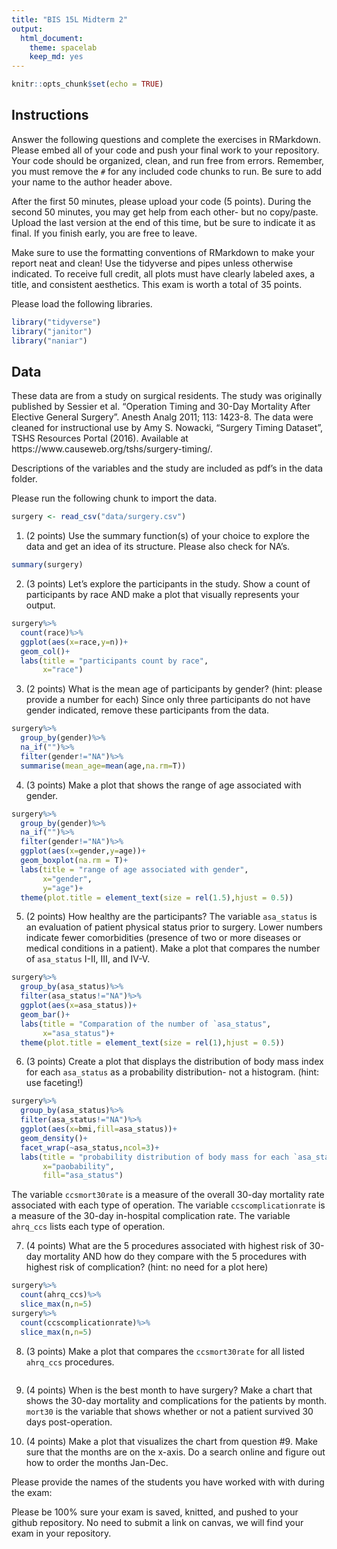 ```yaml
---
title: "BIS 15L Midterm 2"
output:
  html_document: 
    theme: spacelab
    keep_md: yes
---
```


```r
knitr::opts_chunk$set(echo = TRUE)
```

## Instructions
Answer the following questions and complete the exercises in RMarkdown. Please embed all of your code and push your final work to your repository. Your code should be organized, clean, and run free from errors. Remember, you must remove the `#` for any included code chunks to run. Be sure to add your name to the author header above.  

After the first 50 minutes, please upload your code (5 points). During the second 50 minutes, you may get help from each other- but no copy/paste. Upload the last version at the end of this time, but be sure to indicate it as final. If you finish early, you are free to leave.

Make sure to use the formatting conventions of RMarkdown to make your report neat and clean! Use the tidyverse and pipes unless otherwise indicated. To receive full credit, all plots must have clearly labeled axes, a title, and consistent aesthetics. This exam is worth a total of 35 points. 

Please load the following libraries.
```r
library("tidyverse")
library("janitor")
library("naniar")
```

## Data
These data are from a study on surgical residents. The study was originally published by Sessier et al. “Operation Timing and 30-Day Mortality After Elective General Surgery”. Anesth Analg 2011; 113: 1423-8. The data were cleaned for instructional use by Amy S. Nowacki, “Surgery Timing Dataset”, TSHS Resources Portal (2016). Available at https://www.causeweb.org/tshs/surgery-timing/.

Descriptions of the variables and the study are included as pdf's in the data folder.  

Please run the following chunk to import the data.
```r
surgery <- read_csv("data/surgery.csv")
```

1. (2 points) Use the summary function(s) of your choice to explore the data and get an idea of its structure. Please also check for NA's.
```r
summary(surgery)
```

2. (3 points) Let's explore the participants in the study. Show a count of participants by race AND make a plot that visually represents your output.
```r
surgery%>%
  count(race)%>%
  ggplot(aes(x=race,y=n))+
  geom_col()+
  labs(title = "participants count by race",
       x="race")
```

3. (2 points) What is the mean age of participants by gender? (hint: please provide a number for each) Since only three participants do not have gender indicated, remove these participants from the data.
```r
surgery%>%
  group_by(gender)%>%
  na_if("")%>%
  filter(gender!="NA")%>%
  summarise(mean_age=mean(age,na.rm=T))
```

4. (3 points) Make a plot that shows the range of age associated with gender.
```r
surgery%>%
  group_by(gender)%>%
  na_if("")%>%
  filter(gender!="NA")%>%
  ggplot(aes(x=gender,y=age))+
  geom_boxplot(na.rm = T)+
  labs(title = "range of age associated with gender",
       x="gender",
       y="age")+
  theme(plot.title = element_text(size = rel(1.5),hjust = 0.5))
```

5. (2 points) How healthy are the participants? The variable `asa_status` is an evaluation of patient physical status prior to surgery. Lower numbers indicate fewer comorbidities (presence of two or more diseases or medical conditions in a patient). Make a plot that compares the number of `asa_status` I-II, III, and IV-V.
```r
surgery%>%
  group_by(asa_status)%>%
  filter(asa_status!="NA")%>%
  ggplot(aes(x=asa_status))+
  geom_bar()+
  labs(title = "Comparation of the number of `asa_status",
       x="asa_status")+
  theme(plot.title = element_text(size = rel(1),hjust = 0.5))
```

6. (3 points) Create a plot that displays the distribution of body mass index for each `asa_status` as a probability distribution- not a histogram. (hint: use faceting!)
```r
surgery%>%
  group_by(asa_status)%>%
  filter(asa_status!="NA")%>%
  ggplot(aes(x=bmi,fill=asa_status))+
  geom_density()+
  facet_wrap(~asa_status,ncol=3)+
  labs(title = "probability distribution of body mass for each `asa_status`",
       x="paobability",
       fill="asa_status")
```

The variable `ccsmort30rate` is a measure of the overall 30-day mortality rate associated with each type of operation. The variable `ccscomplicationrate` is a measure of the 30-day in-hospital complication rate. The variable `ahrq_ccs` lists each type of operation.  

7. (4 points) What are the 5 procedures associated with highest risk of 30-day mortality AND how do they compare with the 5 procedures with highest risk of complication? (hint: no need for a plot here)
```r
surgery%>%
  count(ahrq_ccs)%>%
  slice_max(n,n=5)
surgery%>%
  count(ccscomplicationrate)%>%
  slice_max(n,n=5)
```

8. (3 points) Make a plot that compares the `ccsmort30rate` for all listed `ahrq_ccs` procedures.
```r

```

9. (4 points) When is the best month to have surgery? Make a chart that shows the 30-day mortality and complications for the patients by month. `mort30` is the variable that shows whether or not a patient survived 30 days post-operation.

10. (4 points) Make a plot that visualizes the chart from question #9. Make sure that the months are on the x-axis. Do a search online and figure out how to order the months Jan-Dec.

Please provide the names of the students you have worked with with during the exam:

Please be 100% sure your exam is saved, knitted, and pushed to your github repository. No need to submit a link on canvas, we will find your exam in your repository.